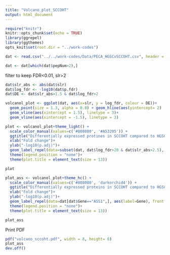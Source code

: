 ```yaml
---
title: "Volcano_plot_SCCOHT"
output: html_document
---
```


```r
require("knitr")
knitr::opts_chunk$set(echo = TRUE)
library(ggrepel)
library(ggthemes)
opts_knit$set(root.dir = "../work-codes")
```

```r
dat <- read.csv("../../work-codes/Data/PECA_HGSCvSCCOHT.csv", header = TRUE, stringsAsFactors = FALSE)
```

```r
dat <- dat[which(dat$pepNum>2),]
```

filter to keep FDR<0.01, slr>2
```r
dat$slr_abs <- abs(dat$slr)
dat$log_fdr <- -log10(dat$p.fdr)
dat$DE <- dat$slr_abs>1.5 & dat$log_fdr>2

volcanol_plot <- ggplot(dat, aes(x=slr, y = log_fdr, colour = DE))+
  geom_point(size = 1.3, alpha = 0.8) + geom_hline(aes(yintercept= 2) , linetype = 3)+
  geom_vline(aes(xintercept = 1.5), linetype = 3)+
  geom_vline(aes(xintercept = -1.5), linetype = 3) 

plot <- volcanol_plot+theme_light() + 
  scale_color_manual(values=c('#808080', '#A53205')) +
  ggtitle("Differentially expressed protines in SCCOHT compared to HGSC") +
  xlab("Fold change")+
  ylab("-log10(p.adj)")+
  geom_label_repel(data=subset(dat, dat$log_fdr>20 & dat$slr_abs>2.5), aes(label=Gene), frontface = "bold", box.padding = 0.25, point.padding = 0.3, nudge_y = 0.25 ,colour = "black")+
  theme(legend.position = "none")+
  theme(plot.title = element_text(size = 13))

plot
```
```r
plot_ass <- volcanol_plot+theme_hc() + 
  scale_color_manual(values=c('#808080', 'darkorchid4')) +
  ggtitle("Differentially expressed proteins in SCCOHT compared to HGSC") +
  xlab("Fold change")+
  ylab("-log10(p.adj)")+
  geom_label_repel(data=dat[dat$Gene=="ASS1",], aes(label=Gene), frontface = "bold", box.padding = 1, point.padding = 1, nudge_y = 1 , nudge_x = 1, colour = "black")+
  theme(legend.position = "none")+
  theme(plot.title = element_text(size = 13))

plot_ass
```

Print PDF
```r
pdf("volcano_sccoht.pdf", width = 8, height= 6)
plot_ass
dev.off()
```